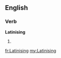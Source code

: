 ==English==

===Verb===
'''Latinising'''

# {{present participle of|Latinise}}

[[fr:Latinising]]
[[my:Latinising]]